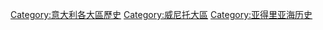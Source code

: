 [[Category:意大利各大區歷史|Category:意大利各大區歷史]]
[[Category:威尼托大區|Category:威尼托大區]]
[[Category:亚得里亚海历史|Category:亚得里亚海历史]]